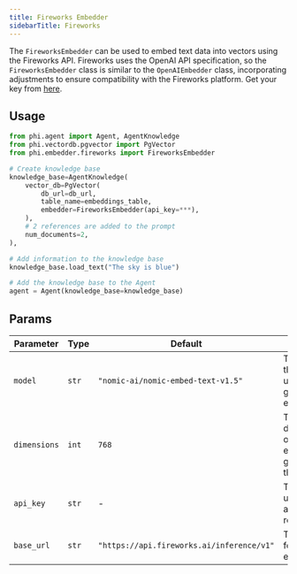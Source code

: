 ```yaml
---
title: Fireworks Embedder
sidebarTitle: Fireworks
---
```


The `FireworksEmbedder` can be used to embed text data into vectors using the Fireworks API. Fireworks uses the OpenAI API specification, so the `FireworksEmbedder` class is similar to the `OpenAIEmbedder` class, incorporating adjustments to ensure compatibility with the Fireworks platform. Get your key from [here](https://fireworks.ai/account/api-keys).

## Usage

```python
from phi.agent import Agent, AgentKnowledge
from phi.vectordb.pgvector import PgVector
from phi.embedder.fireworks import FireworksEmbedder

# Create knowledge base
knowledge_base=AgentKnowledge(
    vector_db=PgVector(
        db_url=db_url,
        table_name=embeddings_table,
        embedder=FireworksEmbedder(api_key=***),
    ),
    # 2 references are added to the prompt
    num_documents=2,
),

# Add information to the knowledge base
knowledge_base.load_text("The sky is blue")

# Add the knowledge base to the Agent
agent = Agent(knowledge_base=knowledge_base)
```

## Params

| Parameter | Type | Default | Description |
| --- | --- | --- | --- |
| `model` | `str` | `"nomic-ai/nomic-embed-text-v1.5"` | The name of the model used for generating embeddings. |
| `dimensions` | `int` | `768` | The dimensionality of the embeddings generated by the model. |
| `api_key` | `str` | - | The API key used for authenticating requests. |
| `base_url` | `str` | `"https://api.fireworks.ai/inference/v1"` | The base URL for the API endpoint. |
